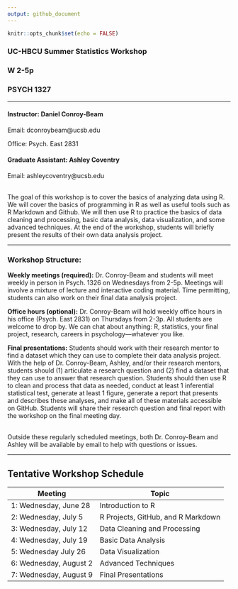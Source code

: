 ```yaml
---
output: github_document
---
```


```r
knitr::opts_chunk$set(echo = FALSE)
```

### UC-HBCU Summer Statistics Workshop
### W 2-5p
### PSYCH 1327

***

#### Instructor: Daniel Conroy-Beam
Email: dconroybeam@ucsb.edu

Office: Psych. East 2831

#### Graduate Assistant: Ashley Coventry
Email: ashleycoventry@ucsb.edu

<br>
The goal of this workshop is to cover the basics of analyzing data using R. We will cover the basics of programming in R as well as useful tools such as R Markdown and Github. We will then use R to practice the basics of data cleaning and processing, basic data analysis, data visualization, and some advanced techniques. At the end of the workshop, students will briefly present the results of their own data analysis project.

***

### Workshop Structure:

**Weekly meetings (required):** Dr. Conroy-Beam and students will meet weekly in person in Psych. 1326 on Wednesdays from 2-5p. Meetings will involve a mixture of lecture and interactive coding material. Time permitting, students can also work on their final data analysis project.

**Office hours (optional):** Dr. Conroy-Beam will hold weekly office hours in his office (Psych. East 2831) on Thursdays from 2-3p. All students are welcome to drop by. We can chat about anything: R, statistics, your final project, research, careers in psychology—whatever you like.

**Final presentations:** Students should work with their research mentor to find a dataset which they can use to complete their data analysis project. With the help of Dr. Conroy-Beam, Ashley, and/or their research mentors, students should (1) articulate a research question and (2) find a dataset that they can use to answer that research question. Students should then use R to clean and process that data as needed, conduct at least 1 inferential statistical test, generate at least 1 figure, generate a report that presents and describes these analyses, and make all of these materials accessible on GitHub. Students will share their research question and final report with the workshop on the final meeting day.

<br>
Outside these regularly scheduled meetings, both Dr. Conroy-Beam and Ashley will be available by email to help with questions or issues.

***

## Tentative Workshop Schedule

Meeting                 | Topic
----------------------- | ----------------------------
1: Wednesday, June 28   | Introduction to R
2: Wednesday, July 5    | R Projects, GitHub, and R Markdown
3: Wednesday, July 12   | Data Cleaning and Processing
4: Wednesday, July 19   | Basic Data Analysis
5: Wednesday July 26    | Data Visualization
6: Wednesday, August 2  | Advanced Techniques
7: Wednesday, August 9  | Final Presentations
